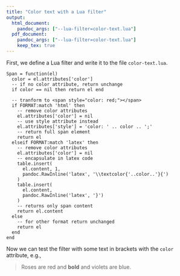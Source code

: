 ```yaml
---
title: "Color text with a Lua filter"
output: 
  html_document: 
    pandoc_args: ["--lua-filter=color-text.lua"]
  pdf_document: 
    pandoc_args: ["--lua-filter=color-text.lua"]
    keep_tex: true
---
```


First, we define a Lua filter and write it to
the file `color-text.lua`.

```cat
Span = function(el)
  color = el.attributes['color']
  -- if no color attribute, return unchange
  if color == nil then return el end
  
  -- tranform to <span style="color: red;"></span>
  if FORMAT:match 'html' then
    -- remove color attributes
    el.attributes['color'] = nil
    -- use style attribute instead
    el.attributes['style'] = 'color: ' .. color .. ';'
    -- return full span element
    return el
  elseif FORMAT:match 'latex' then
    -- remove color attributes
    el.attributes['color'] = nil
    -- encapsulate in latex code
    table.insert(
      el.content, 1,
      pandoc.RawInline('latex', '\\textcolor{'..color..'}{')
    )
    table.insert(
      el.content,
      pandoc.RawInline('latex', '}')
    )
    -- returns only span content
    return el.content
  else
    -- for other format return unchanged
    return el
  end
end
```

Now we can test the filter with some text in brackets with
the `color` attribute, e.g.,

> Roses are [red and **bold**]{color="red"} and
> violets are [blue]{color="blue"}.
